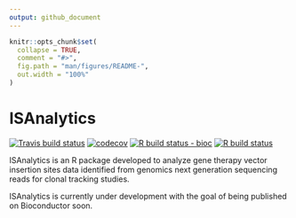 ```yaml
---
output: github_document
---
```


<!-- README.md is generated from README.Rmd. Please edit that file -->

```r
knitr::opts_chunk$set(
  collapse = TRUE,
  comment = "#>",
  fig.path = "man/figures/README-",
  out.width = "100%"
)
```

# ISAnalytics

<!-- badges: start -->
[![Travis build status](https://travis-ci.com/calabrialab/isanalytics.svg?branch=master)](https://travis-ci.com/calabrialab/isanalytics)
[![codecov](https://codecov.io/gh/calabrialab/ISAnalytics/branch/master/graph/badge.svg)](https://codecov.io/gh/calabrialab/ISAnalytics)
[![R build status - bioc](https://github.com/calabrialab/isanalytics/workflows/R-CMD-check-bioc/badge.svg)](https://github.com/calabrialab/isanalytics/actions)
[![R build status](https://github.com/calabrialab/isanalytics/workflows/R-CMD-check/badge.svg)](https://github.com/calabrialab/isanalytics/actions)
<!-- badges: end -->

ISAnalytics is an R package developed to analyze gene therapy vector insertion sites data identified from genomics next generation sequencing reads for clonal tracking studies.

ISAnalytics is currently under development with the goal of being published on Bioconductor soon.





